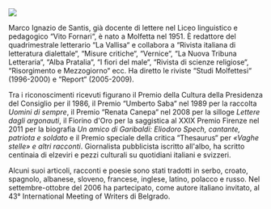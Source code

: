<img className="four columns offset-by-one" src="images/marco-ignazio-de-santis.jpg" />
<div className="nine columns offset-by-one roffset-by-one description">

Marco Ignazio de Santis, già docente di lettere nel Liceo linguistico e
pedagogico “Vito Fornari“, è nato a Molfetta nel 1951. È redattore del
quadrimestrale letterario “La Vallisa“ e collabora a “Rivista italiana
di letteratura dialettale“, “Misure critiche“, “Vernice“, “La Nuova
Tribuna Letteraria“, “Alba Pratalia“, “I fiori del male“, “Rivista di
scienze religiose“, “Risorgimento e Mezzogiorno“ ecc. Ha diretto le
riviste “Studi Molfettesi“ (1996-2000) e “Report“ (2005-2009).

Tra i riconoscimenti ricevuti figurano il Premio della Cultura della
Presidenza del Consiglio per il 1986, il Premio “Umberto Saba“ nel 1989
per la raccolta _Uomini di sempre_, il Premio “Renata Canepa“ nel 2008
per la silloge _Lettere dagli argonauti_, il Fiorino d'Oro per la
saggistica al XXIX Premio Firenze nel 2011 per la biografia _Un amico di
Garibaldi: Eliodoro Spech, cantante, patriota e soldato_ e il Premio
speciale della critica “Thesaurus“ per _«Vaghe stelle» e altri
racconti_. Giornalista pubblicista iscritto all'albo, ha scritto
centinaia di elzeviri e pezzi culturali su quotidiani italiani e
svizzeri.

Alcuni suoi articoli, racconti e poesie sono stati tradotti in serbo,
croato, spagnolo, albanese, sloveno, francese, inglese, latino, polacco
e russo. Nel settembre-ottobre del 2006 ha partecipato, come autore
italiano invitato, al 43° International Meeting of Writers di Belgrado.

</div>
